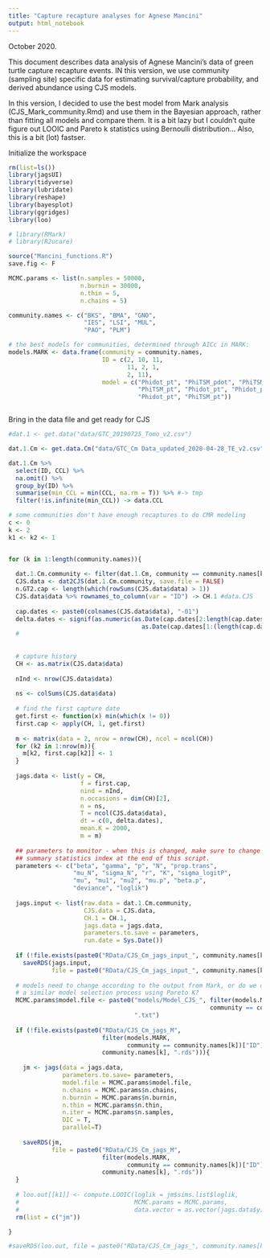 ```yaml
---
title: "Capture recapture analyses for Agnese Mancini"
output: html_notebook
---
```


October 2020.

This document describes data analysis of Agnese Mancini's data of green turtle capture recapture events. IN this version, we use community (sampling site) specific data for estimating survival/capture probability, and derived abundance using CJS models. 

In this version, I decided to use the best model from Mark analysis (CJS_Mark_community.Rmd) and use them in the Bayesian approach, rather than fitting all models and compare them. It is a bit lazy but I couldn't quite figure out LOOIC and Pareto k statistics using Bernoulli distribution... Also, this is a bit (lot) fastser. 

Initialize the workspace
```r
rm(list=ls())
library(jagsUI)
library(tidyverse)
library(lubridate)
library(reshape)
library(bayesplot)
library(ggridges)
library(loo)

# library(RMark)
# library(R2ucare)

source("Mancini_functions.R")
save.fig <- F

MCMC.params <- list(n.samples = 50000,
                    n.burnin = 30000,
                    n.thin = 5,
                    n.chains = 5)

community.names <- c("BKS", "BMA", "GNO", 
                     "IES", "LSI", "MUL",
                     "PAO", "PLM")

# the best models for communities, determined through AICc in MARK:
models.MARK <- data.frame(community = community.names,
                          ID = c(2, 10, 11,
                                 11, 2, 1,
                                 2, 11),
                          model = c("Phidot_pt", "PhiTSM_pdot", "PhiTSM_pt",
                                    "PhiTSM_pt", "Phidot_pt", "Phidot_pdot",
                                    "Phidot_pt", "PhiTSM_pt"))



```

Bring in the data file and get ready for CJS

```r
#dat.1 <- get.data("data/GTC_20190725_Tomo_v2.csv")

dat.1.Cm <- get.data.Cm("data/GTC_Cm Data_updated_2020-04-28_TE_v2.csv")

dat.1.Cm %>% 
  select(ID, CCL) %>% 
  na.omit() %>%
  group_by(ID) %>%
  summarise(min_CCL = min(CCL, na.rm = T)) %>% #-> tmp
  filter(!is.infinite(min_CCL)) -> data.CCL

# some communities don't have enough recaptures to do CMR modeling
c <- 0
k <- 2
k1 <- k2 <- 1


for (k in 1:length(community.names)){
  
  dat.1.Cm.community <- filter(dat.1.Cm, community == community.names[k])
  CJS.data <- dat2CJS(dat.1.Cm.community, save.file = FALSE)
  n.GT2.cap <- length(which(rowSums(CJS.data$data) > 1))
  CJS.data$data %>% rownames_to_column(var = "ID") -> CH.1 #data.CJS
  
  cap.dates <- paste0(colnames(CJS.data$data), "-01")
  delta.dates <- signif(as.numeric(as.Date(cap.dates[2:length(cap.dates)]) -
                                     as.Date(cap.dates[1:(length(cap.dates)-1)]))/365, 1)
  # 
  
  
  # capture history
  CH <- as.matrix(CJS.data$data)
  
  nInd <- nrow(CJS.data$data)
  
  ns <- colSums(CJS.data$data)
  
  # find the first capture date
  get.first <- function(x) min(which(x != 0))
  first.cap <- apply(CH, 1, get.first)
  
  m <- matrix(data = 2, nrow = nrow(CH), ncol = ncol(CH))
  for (k2 in 1:nrow(m)){
    m[k2, first.cap[k2]] <- 1
  }
  
  jags.data <- list(y = CH, 
                    f = first.cap, 
                    nind = nInd, 
                    n.occasions = dim(CH)[2],
                    n = ns, 
                    T = ncol(CJS.data$data),
                    dt = c(0, delta.dates),
                    mean.K = 2000,
                    m = m)
  
  ## parameters to monitor - when this is changed, make sure to change
  ## summary statistics index at the end of this script. 
  parameters <- c("beta", "gamma", "p", "N", "prop.trans", 
                  "mu_N", "sigma_N", "r", "K", "sigma_logitP",
                  "mu", "mu1", "mu2", "mu.p", "beta.p",
                  "deviance", "loglik")
  
  jags.input <- list(raw.data = dat.1.Cm.community,
                     CJS.data = CJS.data,
                     CH.1 = CH.1,
                     jags.data = jags.data,
                     parameters.to.save = parameters,
                     run.date = Sys.Date())
  
  if (!file.exists(paste0("RData/CJS_Cm_jags_input_", community.names[k], ".rds")))
    saveRDS(jags.input, 
            file = paste0("RData/CJS_Cm_jags_input_", community.names[k], ".rds"))        
  
  # models need to change according to the output from Mark, or do we do 
  # a similar model selection process using Pareto K?
  MCMC.params$model.file <- paste0("models/Model_CJS_", filter(models.MARK, 
                                                        community == community.names[k])["model"],
                                   ".txt")
  
  if (!file.exists(paste0("RData/CJS_Cm_jags_M",
                          filter(models.MARK, 
                                 community == community.names[k])["ID"], "_", 
                          community.names[k], ".rds"))){
    
    jm <- jags(data = jags.data,
               parameters.to.save= parameters,
               model.file = MCMC.params$model.file,
               n.chains = MCMC.params$n.chains,
               n.burnin = MCMC.params$n.burnin,
               n.thin = MCMC.params$n.thin,
               n.iter = MCMC.params$n.samples,
               DIC = T, 
               parallel=T)
    
    saveRDS(jm, 
            file = paste0("RData/CJS_Cm_jags_M",
                          filter(models.MARK, 
                                 community == community.names[k])["ID"], "_", 
                          community.names[k], ".rds"))
  }  
  
  # loo.out[[k1]] <- compute.LOOIC(loglik = jm$sims.list$loglik, 
  #                                MCMC.params = MCMC.params, 
  #                                data.vector = as.vector(jags.data$y))
  rm(list = c("jm"))

}

#saveRDS(loo.out, file = paste0("RData/CJS_Cm_jags_", community.names[k], "_loo.rds"))
        

```

